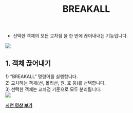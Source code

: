 ﻿---
title: BREAKALL
---


[image1]: ../../../../../assets/images/commands/breakall/image1.png
[image2]: ../../../../../assets/images/commands/breakall/image2.png


* 선택한 객체의 모든 교차점 을 한 번에 끊어내내는 기능입니다.

![][image1]

## **1\. 객체 끊어내기**

1\) “BREAKALL” 명령어를 실행합니다.  
2\) 교차하는 객체(선, 폴리선, 원, 호 등)를 선택합니다.  
3\) 선택한 객체는 교차점 기준으로 모두 분리됩니다.  
![][image2]

[**<Icon name="youtube" class="emoji"/> 시연 영상 보기**](https://youtu.be/EkyQZYwNQlA) 
